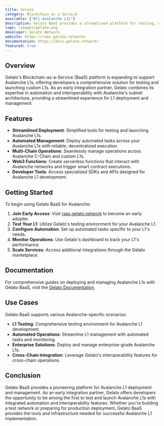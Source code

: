 ```yaml
---
title: Gelato
category: Blockchain as a Service
available: ["All Avalanche L1s"]
description: Gelato BaaS provides a streamlined platform for testing, deploying, and managing Avalanche L1s with integrated automation and interoperability features.
logo: /images/gelato.png
developer: Gelato Network
website: https://raas.gelato.network/
documentation: https://docs.gelato.network/
featured: true
---
```


## Overview

Gelato's Blockchain-as-a-Service (BaaS) platform is expanding to support Avalanche L1s, offering developers a comprehensive solution for testing and launching custom L1s. As an early integration partner, Gelato combines its expertise in automation and interoperability with Avalanche's subnet architecture, providing a streamlined experience for L1 deployment and management.

## Features

- **Streamlined Deployment**: Simplified tools for testing and launching Avalanche L1s.
- **Automated Management**: Deploy automated tasks across your Avalanche L1s with reliable, decentralized execution.
- **Multi-Chain Operations**: Seamlessly manage operations across Avalanche C-Chain and custom L1s.
- **Web3 Functions**: Create serverless functions that interact with Avalanche networks and trigger smart contract executions.
- **Developer Tools**: Access specialized SDKs and APIs designed for Avalanche L1 development.

## Getting Started

To begin using Gelato BaaS for Avalanche:

1. **Join Early Access**: Visit [raas.gelato.network](https://raas.gelato.network/) to become an early adopter.
2. **Test Your L1**: Utilize Gelato's testing environment for your Avalanche L1.
3. **Configure Automation**: Set up automated tasks specific to your L1's needs.
4. **Monitor Operations**: Use Gelato's dashboard to track your L1's performance.
5. **Scale Services**: Access additional integrations through the Gelato marketplace.

## Documentation

For comprehensive guides on deploying and managing Avalanche L1s with Gelato BaaS, visit the [Gelato Documentation](https://docs.gelato.network/).

## Use Cases

Gelato BaaS supports various Avalanche-specific scenarios:

- **L1 Testing**: Comprehensive testing environment for Avalanche L1 development.
- **Automated Operations**: Streamline L1 management with automated tasks and monitoring.
- **Enterprise Solutions**: Deploy and manage enterprise-grade Avalanche L1s.
- **Cross-Chain Integration**: Leverage Gelato's interoperability features for cross-chain operations.

## Conclusion

Gelato BaaS provides a pioneering platform for Avalanche L1 deployment and management. As an early integration partner, Gelato offers developers the opportunity to be among the first to test and launch Avalanche L1s with integrated automation and interoperability features. Whether you're building a test network or preparing for production deployment, Gelato BaaS provides the tools and infrastructure needed for successful Avalanche L1 implementation.
